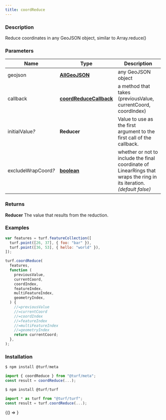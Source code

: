 ```yaml
---
title: coordReduce
---
```



### Description

Reduce coordinates in any GeoJSON object, similar to Array.reduce()

### Parameters

| Name                     | Type                                                                                              | Description                                                                                                           |
| ------------------------ | ------------------------------------------------------------------------------------------------- | --------------------------------------------------------------------------------------------------------------------- |
| geojson                  | **[AllGeoJSON](docs/api/types/AllGeoJSON.mdx)**                                                   | any GeoJSON object                                                                                                    |
| callback                 | **[coordReduceCallback](docs/api/types/coordReduceCallback.mdx)**                                 | a method that takes (previousValue, currentCoord, coordIndex)                                                         |
| initialValue<i>?</i>     | **Reducer**                                                                                       | Value to use as the first argument to the first call of the callback.                                                 |
| excludeWrapCoord<i>?</i> | **[boolean](https://developer.mozilla.org/docs/Web/JavaScript/Reference/Global_Objects/Boolean)** | whether or not to include the final coordinate of LinearRings that wraps the ring in its iteration. _(default false)_ |

### Returns

**Reducer** The value that results from the reduction.

### Examples

```javascript
var features = turf.featureCollection([
  turf.point([26, 37], { foo: "bar" }),
  turf.point([36, 53], { hello: "world" }),
]);

turf.coordReduce(
  features,
  function (
    previousValue,
    currentCoord,
    coordIndex,
    featureIndex,
    multiFeatureIndex,
    geometryIndex,
  ) {
    //=previousValue
    //=currentCoord
    //=coordIndex
    //=featureIndex
    //=multiFeatureIndex
    //=geometryIndex
    return currentCoord;
  },
);
```

### Installation

```javascript
$ npm install @turf/meta

import { coordReduce } from "@turf/meta";
const result = coordReduce(...);
```

```javascript
$ npm install @turf/turf

import * as turf from "@turf/turf";
const result = turf.coordReduce(...);
```

<!-- Expose turf as global var for experimenting in the browser console -->

<BrowserOnly>{() => <WindowTurfGlobal turf={turf} />}</BrowserOnly>
